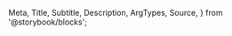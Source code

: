   Meta,
  Title,
  Subtitle,
  Description,
  ArgTypes,
  Source,
} from '@storybook/blocks';

<Meta
  title="Payment Facilitation/Payments/Payment Form"
  Components="justifi-payment-form"
  of={JustifiPaymentForm}
/>

<Title />

Component to render an entire form including a switch to use a credit card or bank
account, a submit button and all fields required for proper use.

# Index

- [Props, events and methods](#props-events-and-methods)
- [Styling](#styling)
- [Example usage](#example-usage)

# Props, events and methods

---

<ArgTypes exclude={['theme']} />

<Authorization
  actions={['write']}
  entity="tokenize"
  identification="account_id"
/>

# Styling

---

The `<justifi-payment-form>` can be customized only through overriding `CSS variables`.

Some of the `CSS variables` specific to this component are listed below:

<Source
  language="css"
  dark
  code={dedent`
  /* form radio group */
  --jfi-radio-button-color
  --jfi-radio-button-background-color
  --jfi-radio-button-color-selected
  --jfi-radio-button-background-color-selected
  --jfi-radio-button-border-color
  --jfi-radio-button-border-color-selected
  --jfi-radio-button-padding
  --jfi-radio-button-font-size
  --jfi-radio-button-color-hover
  --jfi-radio-button-color-selected-hover
  --jfi-radio-button-background-color-hover
  --jfi-radio-button-background-color-selected-hover
  --jfi-radio-button-border-color-selected-hover
  --jfi-radio-button-border-color-hover

/_ submit button _/
--jfi-submit-button-color
--jfi-submit-button-background-color
--jfi-submit-button-border-color
--jfi-submit-button-padding
--jfi-submit-button-font-size
--jfi-submit-button-border-radius
--jfi-submit-button-color-hover
--jfi-submit-button-background-color-hover
--jfi-submit-button-border-color-hover
--jfi-submit-button-color-focus
--jfi-submit-button-background-color-focus
--jfi-submit-button-border-color-focus
--jfi-submit-button-color-active
--jfi-submit-button-background-color-active
--jfi-submit-button-border-color-active
--jfi-sumbit-button-width
--jfi-submit-button-box-shadow
--jfi-submit-button-color-loading
--jfi-submit-button-background-color-loading
--jfi-submit-button-border-color-loading
`}
/>

#### The full list of variables that can be overriden is listed in the [Introduction](/docs/introduction--docs#styling-components-with-variables).

# Example Usage

---

<Source dark language="html" code={example} />
